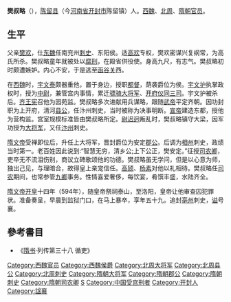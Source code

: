 {{東亞男性歷史人物
|名稱 =樊叔略
|身份 =
|國家 =
|時代 =
|主君 =
|屆數 =
|最高職務 =
|前任 = 
|繼任 = 
|圖片名稱 =
|圖片大小 =
|圖片說明 =
|氏 =
|姓 =
|名 =
|姓名 =
|字 =
|號=
|名乘 = <!--琉球士族用-->
|官職 =
|封爵 =
|封號 =
|位階 =
|御稱號 = <!--日本皇族之稱號-->
|宮號1 = <!--日本皇族之宮號-->
|宮號2 = <!--朝鮮王族之宮號-->
|封地 =
|神號 =
|尊號 =
|族裔 = 
|信仰 = <!--指的是宗教信仰-->
|旗籍 = <!--清朝旗人專用-->
|氏族 =
|籍貫 =[[陈留|陈留]]
|本貫 = <!--朝鮮人用-->
|祖籍 =
|本籍 =
|出身地 =
|府邸 =
|世系 = 
|初名 =
|乳名 = <!--日本、朝鮮、琉球以外人物用-->
|幼名 = <!--日本人用-->
|兒名 = <!--朝鮮人用-->
|童名 = <!--琉球人用-->
|小字 =
|別名 =
|法號 =
|院號 =
|其他名號 =
|出生日期 =536年
|出生地點 =
|婚年 =
|逝世日期 =594年
|逝世地點 =[[洛阳|洛阳]]
|廟號 =
|諡號 =襄
|墓葬 =
|祠廟 =
|父親 =樊欢
|嫡母 =
|母親 =
|繼父=
|繼母=
|養父=
|養母=
|猶父= <!--日本人用-->
|烏帽子親= <!--日本人、琉球人用-->
|元配 =
|正室 =
|妻 =
|繼室 =
|平妻 =
|側室 =
|元配之父 =
|元配之嫡母 =
|元配之母 =
|正室之父 =
|正室之嫡母 =
|正室之母 =
|妻之父 =
|妻之嫡母 =
|妻之母 =
|繼室之父 =
|繼室之嫡母 =
|繼室之母 =
|平妻之父 =
|平妻之嫡母 =
|平妻之母 =
|兄弟 =
|姊妹 =
|嫡兄弟 =
|嫡姊妹 =
|庶兄弟 =
|庶姊妹 =
|同胞兄弟 =
|同胞姊妹 =
|異母兄弟 =
|異母姊妹 =
|異父兄弟 =
|異父姊妹 =
|繼兄弟 =
|繼姊妹 =
|子 =
|女 =
|嫡子 =
|嫡女 =
|庶子 =
|庶女 =
|養子 =
|養女 =
|猶子 = <!--日本人用-->
|婿養子 = <!--日本人用-->
|烏帽子子 = <!--日本人用-->
|繼子 =
|繼女 =
|其他親屬 =
|出身 = <!---此处指科举出身--->
|功名 = 
|經歷 = 
|著作 =
|注釋 =
}}
'''樊叔略'''（{{bd|536年||594年||catIdx=F}}），[[陳留縣|陈留县]]（今[[河南省|河南省]][[开封市|开封市]]陈留镇）人。[[西魏|西魏]]、[[北周|北周]]、[[隋朝|隋朝]][[官员|官员]]。

==生平==

父亲[[樊欢|樊欢]]，仕[[东魏|东魏]]任南兖州[[刺史|刺史]]、东阳侯。适[[高欢|高欢]]专权，樊欢密谋兴复纲常，为高氏所杀。樊叔略童年就被处以[[腐刑|腐刑]]，在殿省供役使。身高九尺，有志气。樊叔略初时颇遭嫉妒。内心不安，于是逃至[[函谷关|函谷关]]西。

在[[西魏|西魏]]时，[[宇文泰|宇文泰]]颇器重他，置于身边，授职[[都督|都督]]，荫袭爵位为侯。[[宇文护|宇文护]]执掌政权时，授为[[中尉_(古代官制)|中尉]]，兼管宫内事情，累迁[[骠骑大将军|骠骑大将军]]、[[开府仪同三司|开府仪同三司]]。宇文护被杀后。[[宇文宪|齐王宪]]召他为园苑监。樊叔略多次进献用兵谋略，跟随[[宇文邕|武帝]]平定齐朝。因功封职为上开府，清河[[县公|县公]]，任汴州刺史，当时被称为决事明断。[[宇文赟|宣帝]]建造东都，授他为营构监。宫室规模标准皆由樊叔略所定。[[尉迟迥|尉迟迥]]叛乱时，樊叔略镇守大梁，因军功授为[[大將軍_(中國)|大将军]]，又任[[汴州|汴州]]刺史。

[[隋文帝|隋文帝]]受禅即位后，升任上大将军，晋封爵位为安定[[郡公|郡公]]。后调为[[相州|相州]]刺史，政绩当时第一。老百姓因此说到:“智慧无穷，清乡公;上下公正，樊安定。”征授[[司农卿|司农卿]]，吏卒无不流泪伤别，商议立碑歌颂他的功德。樊叔略虽无学问，但是以心意为师，独出己见，与理暗合，故得皇上亲宠信任。[[高颎|高颎]]、[[杨素|杨素]]对他以礼相待。樊叔略任[[司农|司农]]期间，也常参管[[九卿|九卿]]事务。性情喜爱奢侈，每饮宴，肴馔丰盛，水陆齐全。

[[隋文帝|隋文帝]][[开皇|开皇]]十四年（594年），随皇帝祭祠泰山，至洛阳，皇帝让他审查囚犯罪状。准备奏呈，早晨到监狱门口，在马上暴卒，享年五十九。追封[[亳州|亳州]]刺史，[[谥|谥]]号襄。

==參考書目==
*《[[隋书|隋书]]·列传第三十八 循吏》

{{DEFAULTSORT:F}}
[[Category:西魏官员|Category:西魏官员]]
[[Category:西魏侯爵|Category:西魏侯爵]]
[[Category:北周大将军|Category:北周大将军]]
[[Category:北周县公|Category:北周县公]]
[[Category:北周刺史|Category:北周刺史]]
[[Category:隋朝大将军|Category:隋朝大将军]]
[[Category:隋朝郡公|Category:隋朝郡公]]
[[Category:隋朝刺史|Category:隋朝刺史]]
[[Category:隋朝司农卿|Category:隋朝司农卿]]
[[Category:樊姓|S]]
[[Category:中国受宫刑者|Category:中国受宫刑者]]
[[Category:开封人|Category:开封人]]
[[Category:諡襄|Category:諡襄]]